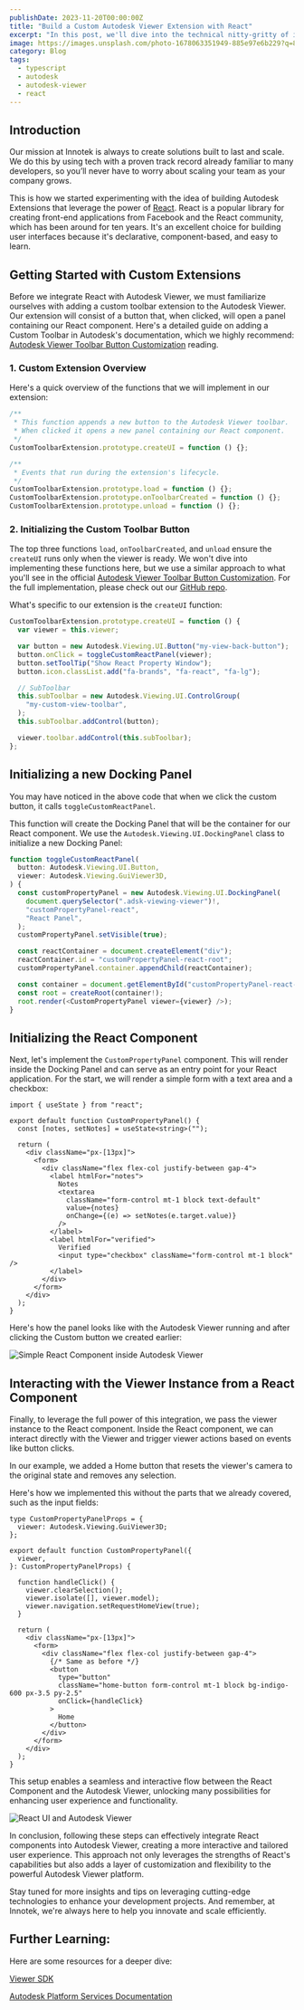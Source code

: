 ```yaml
---
publishDate: 2023-11-20T00:00:00Z
title: "Build a Custom Autodesk Viewer Extension with React"
excerpt: "In this post, we'll dive into the technical nitty-gritty of integrating a React component into an Autodesk Viewer extension. We'll cover the basics of creating a simple Viewer Extension embedding a React component."
image: https://images.unsplash.com/photo-1678063351949-885e97e6b229?q=80&w=3432&auto=format&fit=crop&ixlib=rb-4.0.3&ixid=M3wxMjA3fDB8MHxwaG90by1wYWdlfHx8fGVufDB8fHx8fA%3D%3D
category: Blog
tags:
  - typescript
  - autodesk
  - autodesk-viewer
  - react
---
```



## Introduction
Our mission at Innotek is always to create solutions built to last and scale.
We do this by using tech with a proven track record already familiar to many developers, so you’ll never have to worry about scaling your team as your company grows.

This is how we started experimenting with the idea of building Autodesk Extensions that leverage the power of [React](https://www.react.dev/).
React is a popular library for creating front-end applications from Facebook and the React community, which has been around for ten years.
It's an excellent choice for building user interfaces because it's declarative, component-based, and easy to learn.

## Getting Started with Custom Extensions

Before we integrate React with Autodesk Viewer, we must familiarize ourselves with adding a custom toolbar extension to the Autodesk Viewer. Our extension will consist of a button that, when clicked, will open a panel containing our React component.
Here's a detailed guide on adding a Custom Toolbar in Autodesk's documentation, which we highly recommend: [Autodesk Viewer Toolbar Button Customization](https://aps.autodesk.com/en/docs/viewer/v7/developers_guide/viewer_basics/toolbar-button/) reading.

### 1. Custom Extension Overview

Here's a quick overview of the functions that we will implement in our extension:
```typescript
/**
 * This function appends a new button to the Autodesk Viewer toolbar.
 * When clicked it opens a new panel containing our React component.
 */
CustomToolbarExtension.prototype.createUI = function () {};

/**
 * Events that run during the extension's lifecycle.
 */
CustomToolbarExtension.prototype.load = function () {};
CustomToolbarExtension.prototype.onToolbarCreated = function () {};
CustomToolbarExtension.prototype.unload = function () {};
```

### 2. Initializing the Custom Toolbar Button

The top three functions `load`, `onToolbarCreated`, and `unload` ensure the `createUI` runs only when the viewer is ready. We won't dive into implementing these functions here, but we use a similar approach to what you'll see in the official [Autodesk Viewer Toolbar Button Customization](https://aps.autodesk.com/en/docs/viewer/v7/developers_guide/viewer_basics/toolbar-button/). For the full implementation, please check out our [GitHub repo](https://github.com/akoskm/autodesk-viewer-with-react/blob/main/components/custom_toolbar_extension/index.tsx).

What's specific to our extension is the `createUI` function:

```typescript
CustomToolbarExtension.prototype.createUI = function () {
  var viewer = this.viewer;

  var button = new Autodesk.Viewing.UI.Button("my-view-back-button");
  button.onClick = toggleCustomReactPanel(viewer);
  button.setToolTip("Show React Property Window");
  button.icon.classList.add("fa-brands", "fa-react", "fa-lg");

  // SubToolbar
  this.subToolbar = new Autodesk.Viewing.UI.ControlGroup(
    "my-custom-view-toolbar",
  );
  this.subToolbar.addControl(button);

  viewer.toolbar.addControl(this.subToolbar);
};
```

## Initializing a new Docking Panel

You may have noticed in the above code that when we click the custom button, it calls `toggleCustomReactPanel`.

This function will create the Docking Panel that will be the container for our React component. We use the `Autodesk.Viewing.UI.DockingPanel` class to initialize a new Docking Panel:

```typescript
function toggleCustomReactPanel(
  button: Autodesk.Viewing.UI.Button,
  viewer: Autodesk.Viewing.GuiViewer3D,
) {
  const customPropertyPanel = new Autodesk.Viewing.UI.DockingPanel(
    document.querySelector(".adsk-viewing-viewer")!,
    "customPropertyPanel-react",
    "React Panel",
  );
  customPropertyPanel.setVisible(true);

  const reactContainer = document.createElement("div");
  reactContainer.id = "customPropertyPanel-react-root";
  customPropertyPanel.container.appendChild(reactContainer);

  const container = document.getElementById("customPropertyPanel-react-root");
  const root = createRoot(container!);
  root.render(<CustomPropertyPanel viewer={viewer} />);
}
```

## Initializing the React Component

Next, let's implement the `CustomPropertyPanel` component. This will render inside the Docking Panel and can serve as an entry point for your React application.
For the start, we will render a simple form with a text area and a checkbox:

```tsx
import { useState } from "react";

export default function CustomPropertyPanel() {
  const [notes, setNotes] = useState<string>("");

  return (
    <div className="px-[13px]">
      <form>
        <div className="flex flex-col justify-between gap-4">
          <label htmlFor="notes">
            Notes
            <textarea
              className="form-control mt-1 block text-default"
              value={notes}
              onChange={(e) => setNotes(e.target.value)}
            />
          </label>
          <label htmlFor="verified">
            Verified
            <input type="checkbox" className="form-control mt-1 block" />
          </label>
        </div>
      </form>
    </div>
  );
}
```

Here's how the panel looks like with the Autodesk Viewer running and after clicking the Custom button we created earlier:

![Simple React Component inside Autodesk Viewer](~/assets/images/blog/autodesk-viewer-react-integration/simple-react-app-inside-the-viewer.webp)

## Interacting with the Viewer Instance from a React Component

Finally, to leverage the full power of this integration, we pass the viewer instance to the React component. Inside the React component, we can interact directly with the Viewer and trigger viewer actions based on events like button clicks.

In our example, we added a Home button that resets the viewer's camera to the original state and removes any selection.

Here's how we implemented this without the parts that we already covered, such as the input fields:

```tsx
type CustomPropertyPanelProps = {
  viewer: Autodesk.Viewing.GuiViewer3D;
};

export default function CustomPropertyPanel({
  viewer,
}: CustomPropertyPanelProps) {

  function handleClick() {
    viewer.clearSelection();
    viewer.isolate([], viewer.model);
    viewer.navigation.setRequestHomeView(true);
  }

  return (
    <div className="px-[13px]">
      <form>
        <div className="flex flex-col justify-between gap-4">
          {/* Same as before */}
          <button
            type="button"
            className="home-button form-control mt-1 block bg-indigo-600 px-3.5 py-2.5"
            onClick={handleClick}
          >
            Home
          </button>
        </div>
      </form>
    </div>
  );
}
```

This setup enables a seamless and interactive flow between the React Component and the Autodesk Viewer, unlocking many possibilities for enhancing user experience and functionality.

![React UI and Autodesk Viewer](~/assets/images/blog/autodesk-viewer-react-integration/react-inside-custom-extension.gif)


In conclusion, following these steps can effectively integrate React components into Autodesk Viewer, creating a more interactive and tailored user experience. This approach not only leverages the strengths of React's capabilities but also adds a layer of customization and flexibility to the powerful Autodesk Viewer platform.

Stay tuned for more insights and tips on leveraging cutting-edge technologies to enhance your development projects. And remember, at Innotek, we're always here to help you innovate and scale efficiently.

## Further Learning:

Here are some resources for a deeper dive:

[Viewer SDK](https://aps.autodesk.com/en/docs/viewer/v7/developers_guide/overview/)

[Autodesk Platform Services Documentation](https://aps.autodesk.com/developer/documentation)
